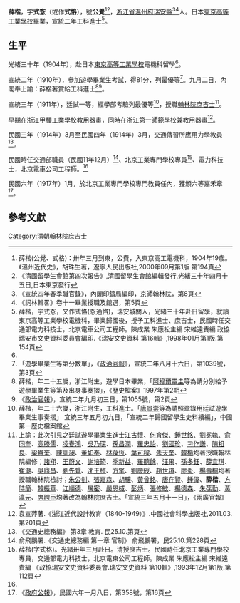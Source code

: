 '''薛楷'''{{BD|1886年||？年||catIdx=X薛}}，字'''式愙'''（或作'''式恪'''），號'''公覺'''<ref name="公覺">薛楷(公覺、式格)：卅年三月到東，公費，入東京高工電機科，1904年19歲。《溫州近代史》，胡珠生著，遼寧人民出版社,2000年09月第1版 第194頁</ref><ref>《清國留學生會館第四次報告》,清國留學生會館編輯發行,光緒三十年四月十五日,日本東京發行</ref>，[[浙江省|浙江省]][[温州府|温州府]][[瑞安縣|瑞安縣]]<ref>《宣統四年春季職官錄》，內閣印鑄局編印，京師翰林院，第8頁</ref><ref>《詞林輯畧》卷十一畢業授職及館選，第5頁</ref>人。日本[[東京高等工業學校|東京高等工業學校]]畢業，宣統二年工科進士<ref name="薛楷">薛楷，宇式愙，又作式恪(愙通恪)，瑞安城關人，光緒三十年赴日留學，就讀東京高等工業學校電機科，畢業歸國後，授予工科進士、庶吉士，民國時任交通部電力科技士，北京電車公司工程師。陳成業 朱應松主編 宋維遠責編 政協瑞安市文史資料委員會編印.《瑞安文史資料 第16輯》,1998年01月第1版.第154頁</ref>。

== 生平 ==
光緒三十年（1904年），赴日本[[東京高等工業學校|東京高等工業學校]]電機科留學<ref name="公覺" />。

宣統二年（1910年），參加遊學畢業生考試，得81分，列最優等<ref>「遊學畢業生等第分數單」，《[[政治官報|政治官報]]》，宣統二年八月十六日，第1039號，第3頁</ref>。九月二日，內閣奉上諭：薛楷著賞給工科進士<ref>薛楷，年二十五歲，浙江附生，遊學日本畢業，「[[阿穆爾靈圭|阿穆爾靈圭]]等為請分別給予遊學畢業生等第及出身事奏摺」，《歷史檔案》1997年第2期</ref><ref>《[[政治官報|政治官報]]》，宣統二年九月初三日，第1055號，第2頁</ref>。

宣統三年（1911年），廷試一等，經學部考驗列最優等<ref>薛楷，年二十六歲，浙江附生，工科進士。「[[唐景崇|唐景崇]]等為請照章錄用廷試遊學畢業生事奏摺」 宜統三年五月初九日，「宣統二年歸國留學生史料續編」，中國第一歷史檔案館</ref>，授職[[翰林院庶吉士|翰林院庶吉士]]<ref>上諭：此次引見之廷試遊學畢業生進士[[江古懷|江古懷]]、[[何育傑|何育傑]]、[[鍾世銘|鍾世銘]]、[[劉冕執|劉冕執]]、[[俞同奎|俞同奎]]、[[高勝儒|高勝儒]]、[[凌春鴻|凌春鴻]]、[[吳乃琛|吳乃琛]]、[[孫昌潤|孫昌潤]]、[[羅忠詒|羅忠詒]]、[[劉國珍|劉國珍]]、[[刁作謙|刁作謙]]、[[陳祖良|陳祖良]]、[[梁賚奎|梁賚奎]]、[[陳訓昶|陳訓昶]]、[[董如奉|董如奉]]、[[林葆恆|林葆恆]]、[[葉可樑|葉可樑]]、[[朱天奎|朱天奎]]、[[韓楷|韓楷]]均著授職翰林院編修；[[諸翔|諸翔]]、[[王蔚文|王蔚文]]、[[謝培筠|謝培筠]]、[[季新益|季新益]]、[[羅聽餘|羅聽餘]]、[[汪果|汪果]]、[[孫多鈺|孫多鈺]]、[[薛宜琪|薛宜琪]]、[[崔潮|崔潮]]、[[吳鼎昌|吳鼎昌]]、[[劉先䳲|劉先䳲]]、[[沈王楨|沈王楨]]、[[方擎|方擎]]、[[劉慶綬|劉慶綬]]、[[趙世瑄|趙世瑄]]、[[廖炎|廖炎]]、[[楊壽桐|楊壽桐]]均著授職翰林院檢討；[[朱公釗|朱公釗]]、[[張嘉森|張嘉森]]、[[胡驤|胡驤]]、[[黃曾銘|黃曾銘]]、[[唐在賢|唐在賢]]、[[鍾偉|鍾偉]]、'''薛楷'''、[[方時簡|方時簡]]、[[韓振華|韓振華]]、[[江順德|江順德]]、[[屠密|屠密]]、[[嚴恩棫|嚴恩棫]]、[[彭炳|彭炳]]、[[張修敏|張修敏]]、[[楊德森|楊德森]]、[[朱葆勤|朱葆勤]]、[[黃瀛元|黃瀛元]]、[[席聘臣|席聘臣]]均著改為翰林院庶吉士。「宣統三年五月十一日」，《兩廣官報》</ref>。

早期在浙江甲種工業學校教用器畫，同時在浙江第一師範學校兼教用器畫<ref>袁宣萍著.《浙江近代設計教育（1840-1949）》.中國社會科學出版社,2011.03. 第201頁</ref>。

民國三年（1914年）3月至民國四年（1914年）3月，交通傳習所應用力學教員<ref>《交通史總務編》 第3章 教育. 民25.10.第頁</ref>。

民國時任交通部職員（民國11年12月）<ref>俞飛鵬署.《交通史總務編 第一章 官制》 俞飛鵬署，民25.10.第228頁</ref>、北京工業專門學校專員<ref>薛楷(字式格)。光緒卅年三月赴日。清授庶吉士。民國時任北京工業專門學校專員，交通部電力科技士，北京電東公司工程師。陳成業 朱應松主編 宋維遠責編 《政協瑞安文史資料委員會.瑞安文史資料 第10輯》,1993年12月第1版.第112頁</ref>、電力科技士，北京電車公司工程師。<ref name="薛楷" />

民國六年（1917年）1月，於北京工業專門學校專門教員任內，獲頒六等嘉禾章<ref>《[[政府公報|政府公報]]》，民國六年一月八日，第358號，第16頁</ref>。

==參考文獻==
{{Reflist|1}}

{{宣統二年游學畢業進士}}

{{Authority control}}

{{DEFAULTSORT:X薛}}
[[Category:清朝翰林院庶吉士|Category:清朝翰林院庶吉士]]